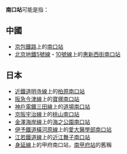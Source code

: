 {{NoteTA
|T=zh-hans:南口站;zh-hk:南口站;zh-tw:南口車站;
|1=zh-hans:南口站;zh-hk:南口站;zh-tw:南口車站;
}}
'''南口站'''可能是指：

==中國==
*[[京包鐵路|京包鐵路]]上的[[南口站|南口站]]
*[[北京地鐵5號線|北京地鐵5號線]]・[[北京地鐵10號線|10號線]]上的[[惠新西街南口站|惠新西街南口站]]

==日本==
*[[近鐵道明寺線|近鐵道明寺線]]上的[[柏原南口站|柏原南口站]]
*[[阪急今津線|阪急今津線]]上的[[寶塚南口站|寶塚南口站]]
*[[神戶電鐵|神戶電鐵]][[三田線_(神戶電鐵)|三田線]]上的[[道場南口站|道場南口站]]
*[[京阪宇治線|京阪宇治線]]上的[[桃山南口站|桃山南口站]]
*[[金澤海岸線|金澤海岸線]]上的[[海之公園南口站|海之公園南口站]]
*[[伊予鐵道橫河原線|伊予鐵道橫河原線]]上的[[愛大醫學部南口站|愛大醫學部南口站]]
*[[江若鐵道線|江若鐵道線]]上的[[近江舞子南口站|近江舞子南口站]]
*[[身延線|身延線]]上的甲府南口站，[[南甲府站|南甲府站]]的舊稱


{{disambig|Cat=三字車站名消歧義}}
